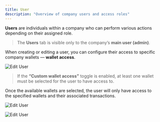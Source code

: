 ```yaml
---
title: User
description: "Overview of company users and access roles"
---
```


**Users** are individuals within a company who can perform various actions depending on their assigned role.

> The **Users** tab is visible only to the company’s **main user (admin)**.

When creating or editing a user, you can configure their access to specific company wallets — **wallet access**.

![Edit User](../images/edit-user.png)

> If the **“Custom wallet access”** toggle is enabled, at least one wallet must be selected for the user to have access to.

Once the available wallets are selected, the user will only have access to the specified wallets and their associated transactions.

![Edit User](../images/edit-user2.png)

![Edit User](../images/edit-user3.png)